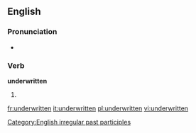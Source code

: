 ==English==

===Pronunciation===
*{{IPA|/ʌndəɻ'ɻɪten/}}

===Verb===
'''underwritten'''
# {{past participle of|[[underwrite]]}}

[[Category:English irregular past participles]]

[[fr:underwritten]]
[[it:underwritten]]
[[pl:underwritten]]
[[vi:underwritten]]